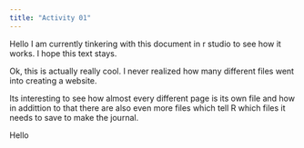 ```yaml
---
title: "Activity 01"
---
```


Hello I am currently tinkering with this document in r studio to see how it works. I hope this text stays.

Ok, this is actually really cool. I never realized how many different files went into creating a website. 
 
 Its interesting to see how almost every different page is its own file and how in addittion to that there are also even more files which tell R which files it needs to save to make the journal.

Hello
